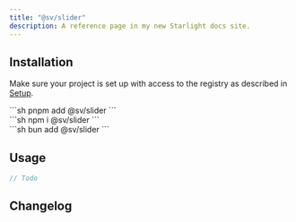 ```yaml
---
title: "@sv/slider"
description: A reference page in my new Starlight docs site.
---
```



## Installation

Make sure your project is set up with access to the registry as described in [Setup](/sv-frontend-library/mono/setup).

<Command>
  <div slot="pnpm">
    ```sh
    pnpm add @sv/slider
    ```
  </div>
  <div slot="npm">
    ```sh
    npm i @sv/slider
    ```
  </div>
  <div slot="bun">
    ```sh
    bun add @sv/slider
    ```
  </div>
</Command>

## Usage

```ts
// Todo
```

## Changelog

<Changelog package="slider" />
